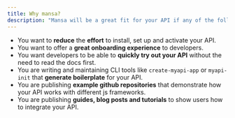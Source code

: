 ```yaml
---
title: Why mansa?
description: "Mansa will be a great fit for your API if any of the following is true:"
---
```


- You want to **reduce** the **effort** to install, set up and activate your API.
- You want to offer a **great onboarding experience** to developers.
- You want developers to be able to **quickly try out your API** without the need to read the docs first.
- You are writing and maintaining CLI tools like `create-myapi-app` or `myapi-init` that **generate boilerplate** for your API.
- You are publishing **example github repositories** that demonstrate how your API works with different js frameworks.
- You are publishing **guides, blog posts and tutorials** to show users how to integrate your API.
